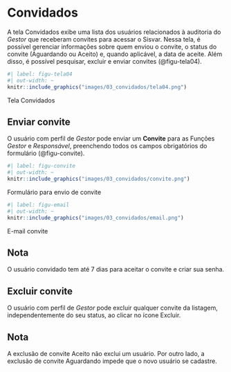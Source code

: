 # Convidados {#sec-convidados}
A tela Convidados exibe uma lista dos usuários relacionados à auditoria do *Gestor* que receberam convites para acessar o Sisvar. Nessa tela, é possível gerenciar informações sobre quem enviou o convite, o status do convite (Aguardando ou Aceito) e, quando aplicável, a data de aceite. Além disso, é possível pesquisar, excluir e enviar convites (@figu-tela04).

::: {#figu-tela04}
```r
#| label: figu-tela04
#| out-width: ~
knitr::include_graphics("images/03_convidados/tela04.png")
```
Tela Convidados
:::

## Enviar convite
O usuário com perfil de *Gestor* pode enviar um **Convite** para as Funções *Gestor* e *Responsável*, preenchendo todos os campos obrigatórios do formulário (@figu-convite).

::: {#figu-convite}
```r
#| label: figu-convite
#| out-width: ~
knitr::include_graphics("images/03_convidados/convite.png")
```
Formulário para envio de convite
:::

::: {#figu-email}
```r
#| label: figu-email
#| out-width: ~
knitr::include_graphics("images/03_convidados/email.png")
```
E-mail convite
:::

:::callout-note
## Nota
O usuário convidado tem até 7 dias para aceitar o convite e criar sua senha.
:::

## Excluir convite
O usuário com perfil de *Gestor* pode excluir qualquer convite da listagem, independentemente do seu status, ao clicar no ícone Excluir.

:::callout-note
## Nota
A exclusão de convite Aceito não exclui um usuário. Por outro lado, a exclusão de convite Aguardando impede que o novo usuário se cadastre.
:::
